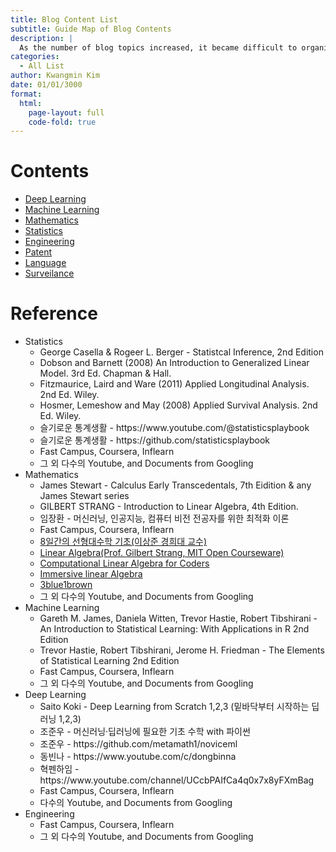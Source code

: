```yaml
---
title: Blog Content List
subtitle: Guide Map of Blog Contents 
description: |
  As the number of blog topics increased, it became difficult to organize the contents. In order to increase content accessibility and to look at the relevance of blogs, links to the content list by topic are listed.
categories:
  - All List
author: Kwangmin Kim
date: 01/01/3000
format: 
  html:
    page-layout: full
    code-fold: true
---
```


# Contents

* [Deep Learning](../posts/DL/guide_map/index.qmd)
* [Machine Learning](../posts/ML/guide_map/index.qmd)
* [Mathematics](../posts/Mathmatics/guide_map/index.qmd)
* [Statistics](../posts/statistics/guide_map/index.qmd)
* [Engineering](../posts/Engineering/guide_map/index.qmd)
* [Patent](../posts/Patent/guide_map/index.qmd)
* [Language](../posts/Language/guide_map/index.qmd)
* [Surveilance](../posts/Surveilance/guide_map/index.qmd)

# Reference

* Statistics 
  * George Casella & Rogeer L. Berger - Statistcal Inference, 2nd Edition
  * Dobson and Barnett (2008) An Introduction to Generalized Linear Model. 3rd Ed. Chapman & Hall.
  * Fitzmaurice, Laird and Ware (2011) Applied Longitudinal Analysis. 2nd Ed. Wiley.
  * Hosmer, Lemeshow and May (2008) Applied Survival Analysis. 2nd Ed. Wiley.
  * 슬기로운 통계생활 - https://www.youtube.com/@statisticsplaybook
  * 슬기로운 통계생활 - https://github.com/statisticsplaybook
  * Fast Campus, Coursera, Inflearn
  * 그 외 다수의 Youtube, and Documents from Googling
* Mathematics
  * James Stewart - Calculus Early Transcedentals, 7th Eidition & any James Stewart series
  * GILBERT STRANG - Introduction to Linear Algebra, 4th Edition. 
  * 임장환 - 머신러닝, 인공지능, 컴퓨터 비전 전공자를 위한 최적화 이론
  * Fast Campus, Coursera, Inflearn
  * [8일간의 선형대수학 기초(이상준 경희대 교수)](https://www.youtube.com/playlist?list=PLaqQvlCBe8vIkIEb4GX2ZZ1A4tFYeXR5W)
  * [Linear Algebra(Prof. Gilbert Strang, MIT Open Courseware)](https://ocw.mit.edu/courses/18-06-linear-algebra-spring-2010/)
  * [Computational Linear Algebra for Coders](https://github.com/fastai/numerical-linear-algebra/blob/master/README.md)
  * [Immersive linear Algebra](http://immersivemath.com/ila/)
  * [3blue1brown](https://www.3blue1brown.com/topics/linear-algebra)
  * 그 외 다수의 Youtube, and Documents from Googling
* Machine Learning
  * Gareth M. James, Daniela Witten, Trevor Hastie, Robert Tibshirani - An Introduction to Statistical Learning: With Applications in R 2nd Edition
  * Trevor Hastie, Robert Tibshirani, Jerome H. Friedman - The Elements of Statistical Learning 2nd Edition
  * Fast Campus, Coursera, Inflearn
  * 그 외 다수의 Youtube, and Documents from Googling
* Deep Learning
  * Saito Koki - Deep Learning from Scratch 1,2,3 (밑바닥부터 시작하는 딥러닝 1,2,3)
  * 조준우 - 머신러닝·딥러닝에 필요한 기초 수학 with 파이썬
  * 조준우 - https://github.com/metamath1/noviceml
  * 동빈나 - https://www.youtube.com/c/dongbinna 
  * 혁펜하임 - https://www.youtube.com/channel/UCcbPAIfCa4q0x7x8yFXmBag
  * Fast Campus, Coursera, Inflearn
  * 다수의 Youtube, and Documents from Googling
* Engineering
  * Fast Campus, Coursera, Inflearn
  * 그 외 다수의 Youtube, and Documents from Googling